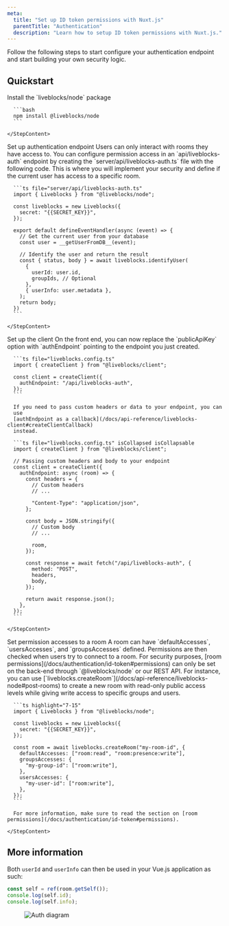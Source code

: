```yaml
---
meta:
  title: "Set up ID token permissions with Nuxt.js"
  parentTitle: "Authentication"
  description: "Learn how to setup ID token permissions with Nuxt.js."
---
```


Follow the following steps to start configure your authentication endpoint and
start building your own security logic.

## Quickstart

<Steps>
  <Step>
    <StepTitle>Install the `liveblocks/node` package</StepTitle>
    <StepContent>

      ```bash
      npm install @liveblocks/node
      ```

    </StepContent>

  </Step>
  <Step>
    <StepTitle>Set up authentication endpoint</StepTitle>
    <StepContent>
      Users can only interact with rooms they have access to. You can
      configure permission access in an `api/liveblocks-auth` endpoint by
      creating the `server/api/liveblocks-auth.ts` file with the
      following code. This is where you will implement your security and
      define if the current user has access to a specific room.

      ```ts file="server/api/liveblocks-auth.ts"
      import { Liveblocks } from "@liveblocks/node";

      const liveblocks = new Liveblocks({
        secret: "{{SECRET_KEY}}",
      });

      export default defineEventHandler(async (event) => {
        // Get the current user from your database
        const user = __getUserFromDB__(event);

        // Identify the user and return the result
        const { status, body } = await liveblocks.identifyUser(
          {
            userId: user.id,
            groupIds, // Optional
          },
          { userInfo: user.metadata },
        );
        return body;
      })
      ```

    </StepContent>

  </Step>
  <Step>
    <StepTitle>Set up the client</StepTitle>
    <StepContent>
      On the front end, you can now replace the `publicApiKey`
      option with `authEndpoint` pointing to the endpoint you
      just created.

      ```ts file="liveblocks.config.ts"
      import { createClient } from "@liveblocks/client";

      const client = createClient({
        authEndpoint: "/api/liveblocks-auth",
      });
      ```

      If you need to pass custom headers or data to your endpoint, you can
      use
      [authEndpoint as a callback](/docs/api-reference/liveblocks-client#createClientCallback)
      instead.

      ```ts file="liveblocks.config.ts" isCollapsed isCollapsable
      import { createClient } from "@liveblocks/client";

      // Passing custom headers and body to your endpoint
      const client = createClient({
        authEndpoint: async (room) => {
          const headers = {
            // Custom headers
            // ...

            "Content-Type": "application/json",
          };

          const body = JSON.stringify({
            // Custom body
            // ...

            room,
          });

          const response = await fetch("/api/liveblocks-auth", {
            method: "POST",
            headers,
            body,
          });

          return await response.json();
        },
      });
      ```

    </StepContent>

  </Step>
  <Step lastStep>
    <StepTitle>Set permission accesses to a room</StepTitle>
    <StepContent>
      A room can have `defaultAccesses`, `usersAccesses`, and `groupsAccesses` defined.
      Permissions are then checked when users try to connect to a room. For security purposes,
      [room permissions](/docs/authentication/id-token#permissions) can only be set on the back-end through `@liveblocks/node` or our REST API.
      For instance, you can use [`liveblocks.createRoom`](/docs/api-reference/liveblocks-node#post-rooms)
      to create a new room with read-only public access levels while giving write access to specific groups and users.

      ```ts highlight="7-15"
      import { Liveblocks } from "@liveblocks/node";

      const liveblocks = new Liveblocks({
        secret: "{{SECRET_KEY}}",
      });

      const room = await liveblocks.createRoom("my-room-id", {
        defaultAccesses: ["room:read", "room:presence:write"],
        groupsAccesses: {
          "my-group-id": ["room:write"],
        },
        usersAccesses: {
          "my-user-id": ["room:write"],
        },
      });
      ```

      For more information, make sure to read the section on [room permissions](/docs/authentication/id-token#permissions).

    </StepContent>

  </Step>
</Steps>

## More information

Both `userId` and `userInfo` can then be used in your Vue.js application as
such:

```ts
const self = ref(room.getSelf());
console.log(self.id);
console.log(self.info);
```

<Figure>
  <Image
    src="/assets/id-token-auth-diagram.png"
    alt="Auth diagram"
    width={768}
    height={576}
  />
</Figure>
